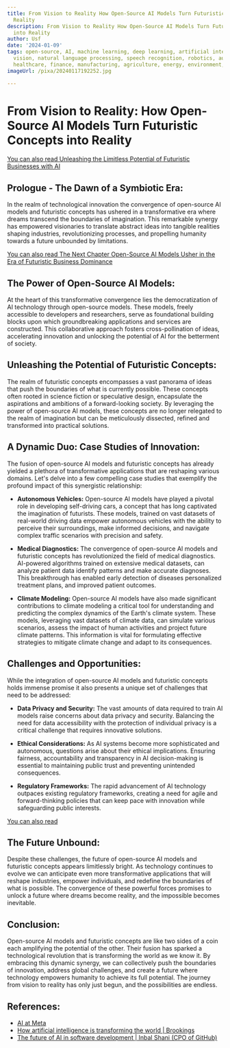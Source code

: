 ```yaml
---
title: From Vision to Reality How Open-Source AI Models Turn Futuristic Concepts into
  Reality
description: From Vision to Reality How Open-Source AI Models Turn Futuristic Concepts
  into Reality
author: Usf
date: '2024-01-09'
tags: open-source, AI, machine learning, deep learning, artificial intelligence, computer
  vision, natural language processing, speech recognition, robotics, autonomous vehicles,
  healthcare, finance, manufacturing, agriculture, energy, environment, sustainability
imageUrl: /pixa/20240117192252.jpg

---
```

# **From Vision  to Reality: How Open-Source AI Models Turn Futuristic Concepts into Reality**

[You can  also read Unleashing  the Limitless Potential of Futuristic Businesses with AI](Unleashing%20the%20Limitless%20Potential%20of%20Futuristic%20Businesses%20with%20AI)


## **Prologue - The Dawn of a Symbiotic Era:**

In the realm of  technological  innovation the convergence  of open-source AI models and futuristic concepts has ushered in a  transformative era where dreams transcend the boundaries of imagination. This remarkable synergy has empowered visionaries  to translate abstract ideas into tangible realities  shaping  industries, revolutionizing processes,  and propelling humanity towards a future unbounded  by limitations.

[You can also read The Next Chapter Open-Source AI  Models Usher in  the Era of  Futuristic Business Dominance](The%20Next%20Chapter%20Open-Source%20AI%20Models%20Usher%20in%20the%20Era%20of%20Futuristic%20Business%20Dominance)


## **The  Power of  Open-Source AI Models:**

At the heart of this transformative convergence lies the democratization  of AI technology through open-source models. These models, freely accessible to developers and researchers, serve as foundational building blocks upon which groundbreaking applications  and services  are constructed. This collaborative approach fosters cross-pollination of ideas, accelerating innovation and unlocking the potential of AI for the betterment of society.

## **Unleashing the  Potential of  Futuristic Concepts:**

The realm of futuristic concepts encompasses a vast panorama of  ideas that push the boundaries of  what is currently possible. These concepts often rooted in science  fiction or speculative design, encapsulate  the aspirations and ambitions of a forward-looking  society.  By  leveraging the power of open-source AI models,  these concepts are no longer relegated to the realm of imagination but  can be meticulously dissected, refined and transformed into practical solutions.

## **A Dynamic Duo: Case Studies of Innovation:**

The fusion of open-source AI models and futuristic concepts has  already yielded a plethora of transformative applications that are reshaping various domains. Let's delve into a few compelling case studies that exemplify the profound impact of this synergistic  relationship:

- **Autonomous Vehicles:**  Open-source AI models have played a pivotal role in  developing self-driving cars, a concept that  has long captivated the  imagination of futurists. These models, trained  on vast datasets of real-world driving data  empower autonomous vehicles with the  ability to  perceive their surroundings, make informed decisions, and navigate complex traffic  scenarios with precision and safety.

- **Medical Diagnostics:** The convergence of  open-source AI models and futuristic concepts has revolutionized the field of medical diagnostics. AI-powered algorithms trained on extensive medical datasets,  can analyze patient data identify patterns and make accurate diagnoses. This breakthrough has enabled early detection of diseases personalized treatment plans, and improved patient outcomes.

- **Climate Modeling:** Open-source AI models have also made significant contributions to climate modeling a critical tool for understanding and predicting the complex dynamics of  the Earth's climate system. These models,  leveraging vast datasets of climate data, can simulate various  scenarios, assess the impact of human activities and project  future climate patterns. This  information is  vital for  formulating effective strategies to mitigate climate change and  adapt to  its consequences.

## **Challenges and Opportunities:**

While the integration of open-source AI  models  and futuristic concepts holds immense promise it also presents a unique set of challenges  that need to be addressed:

- **Data Privacy and Security:** The vast amounts  of data required to train AI models raise concerns about data  privacy and security. Balancing the need for data accessibility with the protection  of individual privacy is a critical challenge  that requires  innovative solutions.

- **Ethical Considerations:** As AI systems  become more sophisticated and autonomous, questions arise about their ethical implications. Ensuring fairness, accountability and transparency in AI decision-making is essential to maintaining public trust and preventing unintended consequences.

- **Regulatory Frameworks:** The rapid advancement of AI technology outpaces existing regulatory frameworks, creating a need for agile and forward-thinking policies that can keep pace with innovation while safeguarding public interests.

[You can also read ]()


## **The Future Unbound:**

Despite these challenges, the future of open-source AI models and futuristic concepts appears limitlessly bright. As technology continues to evolve we  can anticipate even more transformative applications that will reshape industries, empower individuals, and redefine the boundaries of what is  possible. The convergence of these  powerful forces promises to unlock a future where dreams become reality, and the impossible  becomes inevitable.

## **Conclusion:**

Open-source AI models and futuristic concepts are like two sides of a coin each amplifying the potential of the other. Their fusion has sparked a technological revolution  that is transforming the world as  we know it. By embracing this dynamic synergy, we can collectively push  the boundaries of innovation, address global  challenges, and create a future where technology empowers humanity to achieve its  full potential. The journey from vision to reality  has only just begun, and the possibilities  are endless.

## References:
- [AI at Meta](https://ai.meta.com/)
- [How artificial intelligence is transforming the world | Brookings](https://www.brookings.edu/articles/how-artificial-intelligence-is-transforming-the-world/)
- [The future of AI in software development | Inbal Shani (CPO of GitHub)](https://www.youtube.com/watch?v=f10s3rxKaJw)
